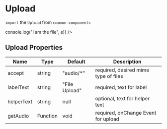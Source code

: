 
<Meta title="MDX|Upload" component={Upload} />

# Upload

`import` the `Upload` from `common-components`

<Preview>
  <Story name="default">
    <Upload
      accept="audio/*"
      labelText="Data File"
      helperText="A file needed"
      getAudio={e => console.log("I am the file", e)}
    />
  </Story>
</Preview>

## Upload Properties

| Name       | Type     | Default       | Description                          |
| ---------- | -------- | ------------- | ------------------------------------ |
| accept     | string   | "audio/\*"    | required, desired mime type of files |
| labelText  | string   | "File Upload" | required, text for label             |
| helperText | string   | null          | optional, text for helper text       |
| getAudio   | Function | void          | required, onChange Event for upload  |
